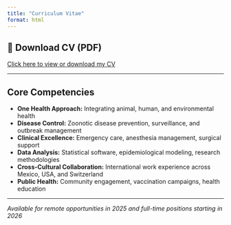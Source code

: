 ```yaml
---
title: "Curriculum Vitae"
format: html
---
```


## 📄 Download CV (PDF)

[Click here to view or download my CV](stephanie-zavala-cv.pdf){target="_blank"}

------------------------------------------------------------------------

##  Core Competencies

-   **One Health Approach:** Integrating animal, human, and environmental health
-   **Disease Control:** Zoonotic disease prevention, surveillance, and outbreak management
-   **Clinical Excellence:** Emergency care, anesthesia management, surgical support
-   **Data Analysis:** Statistical software, epidemiological modeling, research methodologies
-   **Cross-Cultural Collaboration:** International work experience across Mexico, USA, and Switzerland
-   **Public Health:** Community engagement, vaccination campaigns, health education

------------------------------------------------------------------------

*Available for remote opportunities in 2025 and full-time positions starting in 2026*
